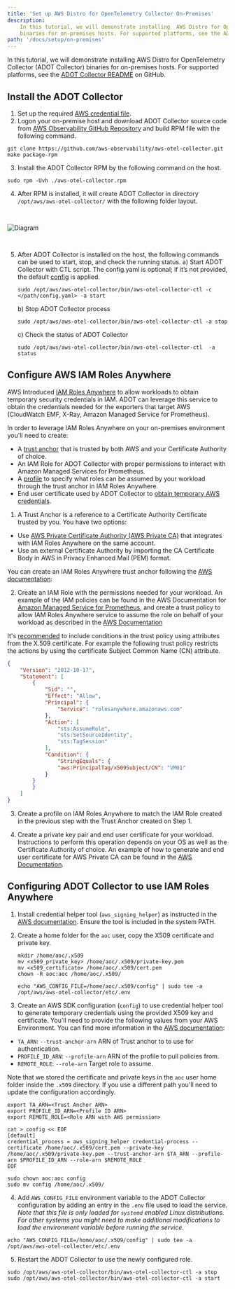 ```yaml
---
title: 'Set up AWS Distro for OpenTelemetry Collector On-Premises'
description:
    In this tutorial, we will demonstrate installing  AWS Distro for OpenTelemetry Collector (ADOT Collector)
    binaries for on-premises hosts. For supported platforms, see the ADOT Collector README on GitHub.
path: '/docs/setup/on-premises'
---
```



In this tutorial, we will demonstrate installing  AWS Distro for OpenTelemetry Collector (ADOT Collector) binaries
for on-premises hosts. For supported platforms, see the [ADOT Collector README](https://github.com/aws-observability/aws-otel-collector) on GitHub.

<SectionSeparator />

## Install the ADOT Collector
1. Set up the required [AWS credential file](https://docs.aws.amazon.com/cli/latest/userguide/cli-configure-files.html).
2. Logon your on-premise host and download ADOT Collector source code
from [AWS Observability GitHub Repository](https://github.com/aws-observability/aws-otel-collector) and build RPM file with the following command.
```
git clone https://github.com/aws-observability/aws-otel-collector.git
make package-rpm
```
3. Install the ADOT Collector RPM by the following command on the host.
```
sudo rpm -Uvh ./aws-otel-collector.rpm
```
4. After RPM is installed, it will create ADOT Collector in directory `/opt/aws/aws-otel-collector/` with the
following folder layout.
<img src={img14} alt="Diagram" style="margin: 30px 0;" />

5. After  ADOT Collector is installed on the host, the following commands can be used to start, stop, and check the running status.
    a) Start  ADOT Collector with CTL script. The config.yaml is optional; if it’s not provided, the default
    [config](https://github.com/mxiamxia/aws-opentelemetry-collector/blob/master/config.yaml) is applied.
    ```
    sudo /opt/aws/aws-otel-collector/bin/aws-otel-collector-ctl -c </path/config.yaml> -a start
    ```
    b) Stop  ADOT Collector process
    ```
    sudo /opt/aws/aws-otel-collector/bin/aws-otel-collector-ctl -a stop
    ```
    c) Check the status of ADOT Collector
    ```
    sudo /opt/aws/aws-otel-collector/bin/aws-otel-collector-ctl  -a status
    ```


<SectionSeparator />

## Configure AWS IAM Roles Anywhere

AWS Introduced [IAM Roles Anywhere](https://docs.aws.amazon.com/rolesanywhere/latest/userguide/introduction.html) to allow 
workloads to obtain temporary security credentials in IAM. ADOT can leverage this service to obtain the credentials needed for
the exporters that target AWS (CloudWatch EMF, X-Ray, Amazon Managed Service for Prometheus).

In order to leverage IAM Roles Anywhere on your on-premises environment you'll need to create:

* A [trust anchor](https://docs.aws.amazon.com/rolesanywhere/latest/userguide/introduction.html#first-time-user) that is trusted by both AWS 
and your Certificate Authority of choice.
* An IAM Role for ADOT Collector with proper permissions to interact with Amazon Managed Services for Prometheus.
* A [profile](https://docs.aws.amazon.com/rolesanywhere/latest/userguide/introduction.html#first-time-user) to specify what roles can be assumed by your workload through the trust anchor in IAM Roles Anywhere.
* End user certificate used by ADOT Collector to [obtain temporary AWS credentials](https://docs.aws.amazon.com/rolesanywhere/latest/userguide/credential-helper.html).
    
1. A Trust Anchor is a reference to a Certificate Authority Certificate trusted by you. You have two options:

* Use [AWS Private Certificate Authority (AWS Private CA)](https://docs.aws.amazon.com/privateca/latest/userguide/PcaWelcome.html) that integrates with IAM Roles Anywhere on the same account.
* Use an external Certificate Authority by importing the CA Certificate Body in AWS in Privacy Enhanced Mail (PEM) format.

You can create an IAM Roles Anywhere trust anchor following the [AWS documentation](https://docs.aws.amazon.com/rolesanywhere/latest/userguide/getting-started.html#getting-started-step1):

2. Create an IAM Role with the permissions needed for your workload. An example of the IAM policies can be found in the AWS Documentation for [Amazon Managed Service for Prometheus](https://docs.aws.amazon.com/prometheus/latest/userguide/security_iam_id-based-policy-examples.html#security_iam_amp_policies),
and create a trust policy to allow IAM Roles Anywhere service to assume the role on behalf of your workload as described in the [AWS Documentation](https://docs.aws.amazon.com/rolesanywhere/latest/userguide/getting-started.html#getting-started-step2)

It's [recommended](https://docs.aws.amazon.com/rolesanywhere/latest/userguide/trust-model.html#trust-policy) to include conditions 
in the trust policy using attributes from the X.509 certificate. For example the following trust policy restricts the actions by using
the certificate Subject Common Name (CN) attribute.

```json
{
    "Version": "2012-10-17",
    "Statement": [
        {
            "Sid": "",
            "Effect": "Allow",
            "Principal": {
                "Service": "rolesanywhere.amazonaws.com"
            },
            "Action": [
                "sts:AssumeRole",
                "sts:SetSourceIdentity",
                "sts:TagSession"
            ],
            "Condition": {
                "StringEquals": {
                "aws:PrincipalTag/x509Subject/CN": "VM01"
            }
        }            
        }
    ]
}
```

3. Create a profile on IAM Roles Anywhere to match the IAM Role created in the previous step with the Trust Anchor created on Step 1.

4. Create a private key pair and end user certificate for your workload. Instructions to perform this operation depends on your OS as well as
the Certificate Authority of choice. An example of how to generate and end user certificate for AWS Private CA can be found in the [AWS Documentation](https://docs.aws.amazon.com/privateca/latest/userguide/PcaIssueCert.html).

## Configuring ADOT Collector to use IAM Roles Anywhere 


1. Install credential helper tool (`aws_signing_helper`) as instructed in the [AWS documentation](https://docs.aws.amazon.com/rolesanywhere/latest/userguide/credential-helper.html). Ensure the tool is included in the system PATH.

2. Create a home folder for the `aoc` user, copy the X509 certificate and private key.

    ```
    mkdir /home/aoc/.x509
    mv <x509_private_key> /home/aoc/.x509/private-key.pem
    mv <x509_certificate> /home/aoc/.x509/cert.pem
    chown -R aoc:aoc /home/aoc/.x509/

    echo "AWS_CONFIG_FILE=/home/aoc/.x509/config" | sudo tee -a /opt/aws/aws-otel-collector/etc/.env
    ```

3. Create an AWS SDK configuration (`config`) to use credential helper tool to generate temporary credentials using the provided X509 key and certificate.
You'll need to provide the following values from your AWS Environment. You can find more information in the [AWS documentation](https://docs.aws.amazon.com/rolesanywhere/latest/userguide/credential-helper.html#credential-helper-options):

- `TA_ARN`: `--trust-anchor-arn` ARN of Trust anchor to to use for authentication.
- `PROFILE_ID_ARN`: `--profile-arn` ARN of the profile to pull policies from.
- `REMOTE_ROLE`: `--role-arn` Target role to assume.

Note that we stored the certificate and private keys in the `aoc` user home folder inside the `.x509` directory. If you use a different path
you'll need to update the configuration accordingly.

```
export TA_ARN=<Trust Anchor ARN>
export PROFILE_ID_ARN=<Profile ID ARN>
export REMOTE_ROLE=<Role ARN with AWS permission>

cat > config << EOF
[default]
credential_process = aws_signing_helper credential-process --certificate /home/aoc/.x509/cert.pem --private-key /home/aoc/.x509/private-key.pem --trust-anchor-arn $TA_ARN --profile-arn $PROFILE_ID_ARN --role-arn $REMOTE_ROLE
EOF

sudo chown aoc:aoc config
sudo mv config /home/aoc/.x509/
```

4. Add `AWS_CONFIG_FILE` environment variable to the ADOT Collector configuration by adding an entry in the `.env` file used to load
the service. *Note that this file is only loaded for `systemd` enabled Linux distributions. For other systems you might need to make additional modifications to load the environment variable before running the service.*

```
echo "AWS_CONFIG_FILE=/home/aoc/.x509/config" | sudo tee -a /opt/aws/aws-otel-collector/etc/.env
```

5. Restart the ADOT Collector to use the newly configured role.

```
sudo /opt/aws/aws-otel-collector/bin/aws-otel-collector-ctl -a stop
sudo /opt/aws/aws-otel-collector/bin/aws-otel-collector-ctl -a start
```